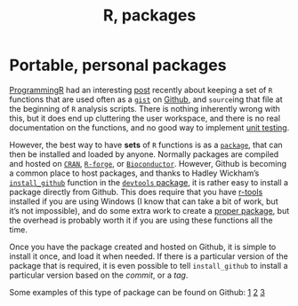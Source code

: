 % R, packages

# Portable, personal packages

[ProgrammingR](http://www.programmingr.com/) had an interesting [post](http://www.programmingr.com/content/creating-personal-portable-r-code-library-github/) recently about keeping a set of `R` functions that are used often as a [`gist`](https://gist.github.com/discover) on [Github](https://github.com), and `source`ing that file at the beginning of `R` analysis scripts. There is nothing inherently wrong with this, but it does end up cluttering the user workspace, and there is no real documentation on the functions, and no good way to implement [unit testing](http://cran.r-project.org/web/packages/testthat/index.html). 

However, the best way to have **sets** of `R` functions is as a [`package`](http://adv-r.had.co.nz/Package-basics.html), that can then be installed and loaded by anyone. Normally packages are compiled and hosted on [`CRAN`](http://cran.r-project.org/), [`R-forge`](http://r-forge.r-project.org/), or [`Bioconductor`](http://bioconductor.org). However, Github is becoming a common place to host packages, and thanks to Hadley Wickham's [`install_github`](http://www.rdocumentation.org/packages/devtools/functions/install_github) function in the [`devtools` package](http://www.rdocumentation.org/packages/devtools), it is rather easy to install a package directly from Github. This does require that you have [r-tools](http://cran.r-project.org/bin/windows/Rtools/) installed if you are using Windows (I know that can take a bit of work, but it's not impossible), and do some extra work to create a [proper package](http://adv-r.had.co.nz/Package-basics.html), but the overhead is probably worth it if you are using these functions all the time. 

Once you have the package created and hosted on Github, it is simple to install it once, and load it when needed. If there is a particular version of the package that is required, it is even possible to tell `install_github` to install a particular version based on the *commit*, or a *tag*.

Some examples of this type of package can be found on Github: [1](https://github.com/kbroman/broman) [2](https://github.com/childsish/lhc-R) [3](https://github.com/juba/r-perso)